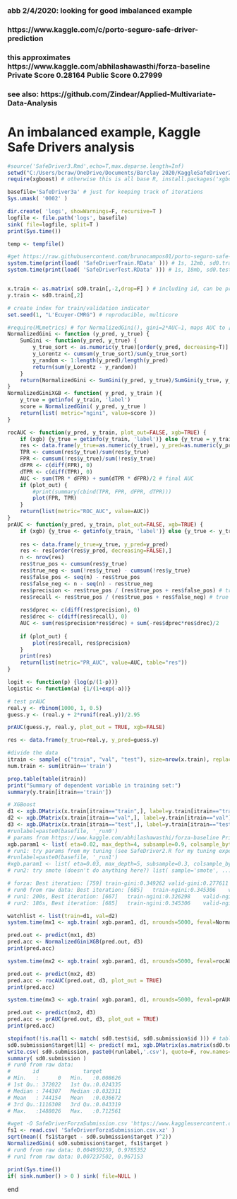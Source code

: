 ### abb 2/4/2020: looking for good imbalanced example
### https://www.kaggle.com/c/porto-seguro-safe-driver-prediction
### this approximates https://www.kaggle.com/abhilashawasthi/forza-baseline Private Score 0.28164 Public Score 0.27999
### see also: https://github.com/Zindear/Applied-Multivariate-Data-Analysis

# An imbalanced example, Kaggle Safe Drivers analysis

```r
#source('SafeDriver3.Rmd',echo=T,max.deparse.length=Inf)
setwd("C:/Users/bcraw/OneDrive/Documents/Barclay 2020/KaggleSafeDriver2017")
require(xgboost) # otherwise this is all base R, install.packages('xgboost')

basefile='SafeDriver3a' # just for keeping track of iterations
Sys.umask( '0002' )

dir.create( 'logs', showWarnings=F, recursive=T )
logfile <- file.path('logs', basefile)
sink( file=logfile, split=T )
print(Sys.time())


```

```r
temp <- tempfile()

#get https://raw.githubusercontent.com/brunocampos01/porto-seguro-safe-driver-prediction/master/data/raw/datasets.zip; unzip datasets.zip # read into R and save xz-compressed RData file. single file too big for github, splitting ...
system.time(print(load( 'SafeDriverTrain.RData' ))) # 1s, 12mb, sd0.train
system.time(print(load( 'SafeDriverTest.RData' ))) # 1s, 18mb, sd0.test, sd0.submission


x.train <- as.matrix( sd0.train[,-2,drop=F] ) # including id, can be predictive
y.train <- sd0.train[,2]

# create index for train/validation indicator
set.seed(1, "L'Ecuyer-CMRG") # reproducible, multicore

```

```r
#require(MLmetrics) # for NormalizedGini(), gini=2*AUC−1, maps AUC to [0,1]
NormalizedGini <- function (y_pred, y_true) {
    SumGini <- function(y_pred, y_true) {
        y_true_sort <- as.numeric(y_true)[order(y_pred, decreasing=T)]
        y_Lorentz <- cumsum(y_true_sort)/sum(y_true_sort)
        y_random <- 1:length(y_pred)/length(y_pred)
        return(sum(y_Lorentz - y_random))
    }
    return(NormalizedGini <- SumGini(y_pred, y_true)/SumGini(y_true, y_true))
}
NormalizedGiniXGB <- function( y_pred, y_train ){
    y_true = getinfo( y_train, 'label')
    score = NormalizedGini( y_pred, y_true )
    return(list( metric="ngini", value=score ))
}

rocAUC <- function(y_pred, y_train, plot_out=FALSE, xgb=TRUE) {
    if (xgb) {y_true = getinfo(y_train, 'label')} else {y_true = y_train}
    res <- data.frame(y_true=as.numeric(y_true), y_pred=as.numeric(y_pred))[order(y_pred, decreasing = TRUE),]
    TPR <- cumsum(res$y_true)/sum(res$y_true)
    FPR <- cumsum(!res$y_true)/sum(!res$y_true)
    dFPR <- c(diff(FPR), 0)
    dTPR <- c(diff(TPR), 0)
    AUC <- sum(TPR * dFPR) + sum(dTPR * dFPR)/2 # final AUC
    if (plot_out) {
        #print(summary(cbind(TPR, FPR, dFPR, dTPR)))
        plot(FPR, TPR)
    }
    return(list(metric="ROC_AUC", value=AUC))
}
prAUC <- function(y_pred, y_train, plot_out=FALSE, xgb=TRUE) {
    if (xgb) {y_true <- getinfo(y_train, 'label')} else {y_true <- y_train}
    
    res <- data.frame(y_true=y_true, y_pred=y_pred)
    res <- res[order(res$y_pred, decreasing=FALSE),]
    n <- nrow(res)
    res$true_pos <- cumsum(res$y_true)
    res$true_neg <- sum(!res$y_true) - cumsum(!res$y_true)
    res$false_pos <- seq(n) - res$true_pos
    res$false_neg <- n - seq(n) - res$true_neg
    res$precision <- res$true_pos / (res$true_pos + res$false_pos) # true positive over all marked positive
    res$recall <- res$true_pos / (res$true_pos + res$false_neg) # true positive over all actual positive
    
    res$dprec <- c(diff(res$precision), 0)
    res$drec <- c(diff(res$recall), 0)
    AUC <- sum(res$precision*res$drec) + sum(-res$dprec*res$drec)/2
    
    if (plot_out) {
        plot(res$recall, res$precision)
    }
    print(res)
    return(list(metric="PR_AUC", value=AUC, table="res"))
}

logit <- function(p) {log(p/(1-p))}
logistic <- function(a) {1/(1+exp(-a))}

# test prAUC
real.y <- rbinom(1000, 1, 0.5)
guess.y <- (real.y + 2*runif(real.y))/2.95

prAUC(guess.y, real.y, plot_out = TRUE, xgb=FALSE)

res <- data.frame(y_true=real.y, y_pred=guess.y)

```

```r
#divide the data
itrain <- sample( c("train", "val", "test"), size=nrow(x.train), replace=T, prob=c(0.7, 0.15, 0.15))
num.train <- sum(itrain=='train')

prop.table(table(itrain))
print("Summary of dependent variable in training set:")
summary(y.train[itrain=='train'])

# XGBoost
d1 <- xgb.DMatrix(x.train[itrain=="train",], label=y.train[itrain=="train"]) # training frame
d2 <- xgb.DMatrix(x.train[itrain=="val",], label=y.train[itrain=="val"]) # validation frame
d3 <- xgb.DMatrix(x.train[itrain=="test",], label=y.train[itrain=="test"]) # test frame
#runlabel=paste0(basefile, '_run0')
# params from https://www.kaggle.com/abhilashawasthi/forza-baseline Private Score 0.28164 Public Score 0.27999
xgb.param1 <- list( eta=0.02, max_depth=4, subsample=0.9, colsample_bytree=0.9, objective='binary:logistic', seed=99, silent=T )
# run1: try params from my tuning (see SafeDriver2.R for my tuning experiments)
#runlabel=paste0(basefile, '_run1')
#xgb.param1 <- list( eta=0.03, max_depth=5, subsample=0.3, colsample_bytree=0.9, gamma=8, min_child_weight=120, objective='binary:logistic', seed=99, silent=T )
# run2: try smote (doesn't do anything here?) list( sample='smote', ...)

```

```r
# forza: Best iteration: [759] train-gini:0.349262 valid-gini:0.277611
# run0 from raw data: Best iteration: [685]   train-ngini:0.345306    valid-ngini:0.278298
# run1: 200s, Best iteration: [667]   train-ngini:0.326298    valid-ngini:0.278089
# run2: 186s, Best iteration: [685]   train-ngini:0.345306    valid-ngini:0.278298

watchlist <- list(train=d1, val=d2)
system.time(mx1 <- xgb.train( xgb.param1, d1, nrounds=5000, feval=NormalizedGiniXGB, maximize=T, watchlist=watchlist, early_stopping_rounds=100, print_every_n=100 )) #verbose_eval=100 ))

pred.out <- predict(mx1, d3)
pred.acc <- NormalizedGiniXGB(pred.out, d3)
print(pred.acc)
```


```r
system.time(mx2 <- xgb.train( xgb.param1, d1, nrounds=5000, feval=rocAUC, maximize=T, watchlist=watchlist, early_stopping_rounds=100, print_every_n=50 )) #verbose_eval=100 ))

pred.out <- predict(mx2, d3)
pred.acc <- rocAUC(pred.out, d3, plot_out = TRUE)
print(pred.acc)
```

```r
system.time(mx3 <- xgb.train( xgb.param1, d1, nrounds=5000, feval=prAUC, maximize=T, watchlist=watchlist, early_stopping_rounds=100, print_every_n=100 )) #verbose_eval=100 ))

pred.out <- predict(mx2, d3)
pred.acc <- prAUC(pred.out, d3, plot_out = TRUE)
print(pred.acc)
```

```r
stopifnot(!is.na(l1 <- match( sd0.test$id, sd0.submission$id ))) # table(diff(l1))==1, just checking
sd0.submission$target[l1] <- predict( mx1, xgb.DMatrix(as.matrix(sd0.test)), ntree_limit=mx1$best_ntreelimit+50 )
write.csv( sd0.submission, paste0(runlabel,'.csv'), quote=F, row.names=F )
summary( sd0.submission )
# run0 from raw data:
#       id              target        
# Min.   :      0   Min.   :0.008626  
# 1st Qu.: 372022   1st Qu.:0.024335  
# Median : 744307   Median :0.032311  
# Mean   : 744154   Mean   :0.036672  
# 3rd Qu.:1116308   3rd Qu.:0.043319  
# Max.   :1488026   Max.   :0.712561

#wget -O SafeDriverForzaSubmission.csv 'https://www.kaggleusercontent.com/kf/1560289/eyJhbGciOiJkaXIiLCJlbmMiOiJBMTI4Q0JDLUhTMjU2In0..XbCGxC5g1DcEPkF841adXg.ZOK0clRpVXRIXNOwVj_Zvn8q6um_4gflCD76QUcKW1cU6qFXV8x_OtCzQd_DV4i9zPyZ66vLdnhuM4eoV4WdfOz57pilQXG2Ql_jFTRNdUN58kpwdP1LbqyHNhX16qLuMFUQYH6k8auStwcSHjVqSw.HbFLbnzd8_4cebI9X8_fBg/submission.csv'
fs1 <- read.csv( 'SafeDriverForzaSubmission.csv.xz' )
sqrt(mean(( fs1$target - sd0.submission$target )^2))
NormalizedGini( sd0.submission$target, fs1$target )
# run0 from raw data: 0.004959259, 0.9785352
# run1 from raw data: 0.007237502, 0.967153

print(Sys.time())
if( sink.number() > 0 ) sink( file=NULL )
```





end